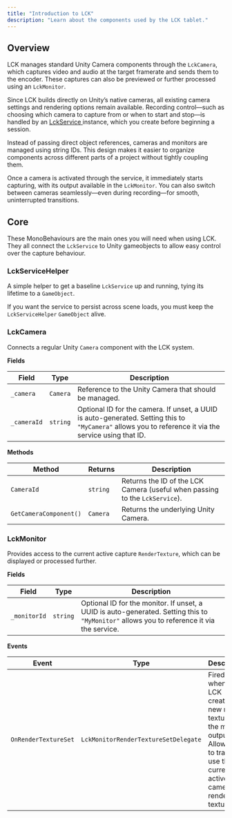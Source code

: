 ```yaml
---
title: "Introduction to LCK"
description: "Learn about the components used by the LCK tablet."
---
```


## Overview

LCK manages standard Unity Camera components through the `LckCamera`, which captures video and audio at the target framerate and sends them to the encoder. These captures can also be previewed or further processed using an `LckMonitor`.

Since LCK builds directly on Unity’s native cameras, all existing camera settings and rendering options remain available. Recording control—such as choosing which camera to capture from or when to start and stop—is handled by an [LckService ](/api-reference/lckservice) instance, which you create before beginning a session.

Instead of passing direct object references, cameras and monitors are managed using string IDs. This design makes it easier to organize components across different parts of a project without tightly coupling them.

Once a camera is activated through the service, it immediately starts capturing, with its output available in the `LckMonitor`. You can also switch between cameras seamlessly—even during recording—for smooth, uninterrupted transitions.

## Core

These MonoBehaviours are the main ones you will need when using LCK. They all connect the `LckService` to Unity gameobjects to allow easy control over the capture behaviour.

### LckServiceHelper

A simple helper to get a baseline `LckService` up and running, tying its lifetime to a `GameObject`.

If you want the service to persist across scene loads, you must keep the `LckServiceHelper` `GameObject` alive.

### LckCamera

Connects a regular Unity `Camera` component with the LCK system.

**Fields**

| Field       | Type     | Description                                                                                                                                            |
| ----------- | -------- | ------------------------------------------------------------------------------------------------------------------------------------------------------ |
| `_camera`   | `Camera` | Reference to the Unity Camera that should be managed.                                                                                                  |
| `_cameraId` | `string` | Optional ID for the camera. If unset, a UUID is auto-generated. Setting this to `"MyCamera"` allows you to reference it via the service using that ID. |

**Methods**

| Method                 | Returns  | Description                                                                 |
| ---------------------- | -------- | --------------------------------------------------------------------------- |
| `CameraId`             | `string` | Returns the ID of the LCK Camera (useful when passing to the `LckService`). |
| `GetCameraComponent()` | `Camera` | Returns the underlying Unity Camera.                                        |

### LckMonitor

Provides access to the current active capture `RenderTexture`, which can be displayed or processed further.

**Fields**

| Field        | Type     | Description                                                                                                                                |
| ------------ | -------- | ------------------------------------------------------------------------------------------------------------------------------------------ |
| `_monitorId` | `string` | Optional ID for the monitor. If unset, a UUID is auto-generated. Setting this to `"MyMonitor"` allows you to reference it via the service. |

**Events**

| Event                | Type                                 | Description                                                                                                                                    |
| -------------------- | ------------------------------------ | ---------------------------------------------------------------------------------------------------------------------------------------------- |
| `OnRenderTextureSet` | `LckMonitorRenderTextureSetDelegate` | Fired whenever LCK creates a new render texture for the main output. Allows you to track and use the currently active camera’s render texture. |